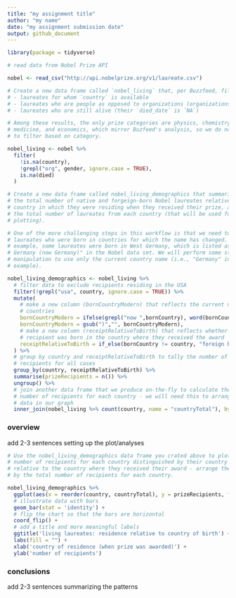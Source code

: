 ```yaml
---
title: "my assignment title"
author: "my name"
date: "my assignment submission date"
output: github_document
---
```


```r

library(package = tidyverse)
```


```r

# read data from Nobel Prize API

nobel <- read_csv("http://api.nobelprize.org/v1/laureate.csv")
```

  
```r

# Create a new data frame called `nobel_living` that, per Buzzfeed, filters for:
# - laureates for whom `country` is available
# - laureates who are people as opposed to organizations (organizations are denoted with `"org"` as their `gender`)
# - laureates who are still alive (their `died_date` is `NA`)

# Among these results, the only prize categories are physics, chemistry,
# medicine, and economics, which mirror Buzfeed's analysis, so we do not need
# to filter based on category.

nobel_living <- nobel %>% 
  filter(
    !is.na(country),
    !grepl("org", gender, ignore.case = TRUE),
    is.na(died)
  )
``` 


```r

# Create a new data frame called nobel_living_demographics that summarizes: (1)
# the total number of native and forgeign-born Nobel laureates relative to the
# country in which they were residing when they received their prize, and (2)
# the total number of laureates from each country (that will be used for
# plotting).

# One of the more challenging steps in this workflow is that we need to consider
# laureates who were born in countries for which the name has changed. For
# example, some laureates were born in West Germany, which is listed as "West
# Germany (now Germany)" in the Nobel data set. We will perform some string
# manipulation to use only the current country name (i.e., "Germany" in that
# example).

nobel_living_demographics <- nobel_living %>% 
  # filter data to exclude recipients residing in the USA
  filter(!grepl("usa", country, ignore.case = TRUE)) %>% 
  mutate(
    # make a new column (bornCountryModern) that reflects the current name of
    # countries
    bornCountryModern = ifelse(grepl("now ",bornCountry), word(bornCountry,-1), bornCountry),
    bornCountryModern = gsub(")","", bornCountryModern),
    # make a new column (receiptRelativeToBirth) that reflects whether a
    # recipient was born in the country where they received the award
    receiptRelativeToBirth = if_else(bornCountry != country, "foreign born", "native")
  ) %>% 
  # group by country and receiptRelativeToBirth to tally the number of
  # recipients for all cases
  group_by(country, receiptRelativeToBirth) %>% 
  summarise(prizeRecipients = n()) %>% 
  ungroup() %>% 
  # join another data frame that we produce on-the-fly to calculate the total
  # number of recipients for each country - we will need this to arrange the
  # data in our graph
  inner_join(nobel_living %>% count(country, name = "countryTotal"), by = 'country')

```

### overview

add 2-3 sentences setting up the plot/analyses

```r

# Use the nobel_living_demographics data frame you crated above to plot the
# number of recipients for each country distinguished by their country of birth
# relative to the country where they received their award - arrange the number
# by the total number of recipients for each country.

nobel_living_demographics %>% 
  ggplot(aes(x = reorder(country, countryTotal), y = prizeRecipients, fill = receiptRelativeToBirth)) +
  # illustrate data with bars
  geom_bar(stat = 'identity') +
  # flip the chart so that the bars are horizontal
  coord_flip() +
  # add a title and more meaningful labels
  ggtitle('living laureates: residence relative to country of birth') +
  labs(fill = "") +
  xlab('country of residence (when prize was awarded)') +
  ylab('number of recipients')

```

### conclusions

add 2-3 sentences summarizing the patterns